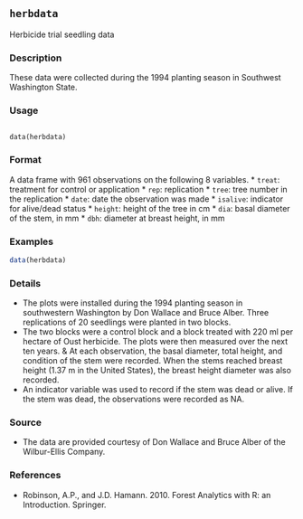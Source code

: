 
## ``herbdata`` 
Herbicide trial seedling data

### Description
These data were collected during the 1994 planting season in Southwest Washington State.

### Usage
<pre><code>
data(herbdata)
</code></pre>

### Format
A data frame with 961 observations on the following 8 variables.
* ``treat``: treatment for control or application
* ``rep``: replication
* ``tree``: tree number in the replication
* ``date``: date the observation was made
* ``isalive``: indicator for alive/dead status
* ``height``: height of the tree in cm
* ``dia``: basal diameter of the stem, in mm
* ``dbh``: diameter at breast height, in mm

### Examples
```r
data(herbdata)
```

### Details
* The plots were installed during the 1994 planting season in southwestern Washington by Don Wallace
and Bruce Alber. Three replications of 20 seedlings were planted in two blocks. 
* The two blocks were a control block and a block treated with 220 ml per hectare of Oust herbicide. The
plots were then measured over the next ten years. 
& At each observation, the basal diameter, total
height, and condition of the stem were recorded. When the stems reached breast height (1.37 m in
the United States), the breast height diameter was also recorded. 
* An indicator variable was used to
record if the stem was dead or alive. If the stem was dead, the observations were recorded as NA.

### Source
* The data are provided courtesy of Don Wallace and Bruce Alber of the Wilbur-Ellis Company.

### References
* Robinson, A.P., and J.D. Hamann. 2010. Forest Analytics with R: an Introduction. Springer.


